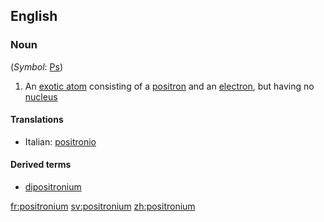 ==English==

===Noun===
{{wikipedia}}
{{en-noun}} (''Symbol'': [[Ps]])

#{{physics}} An [[exotic atom]] consisting of a [[positron]] and an [[electron]], but having no [[nucleus]]

====Translations====
{{top}}
*Italian: [[positronio]] {{m}}
{{mid}}

{{bottom}}

====Derived terms====
*[[dipositronium]]

[[fr:positronium]]
[[sv:positronium]]
[[zh:positronium]]